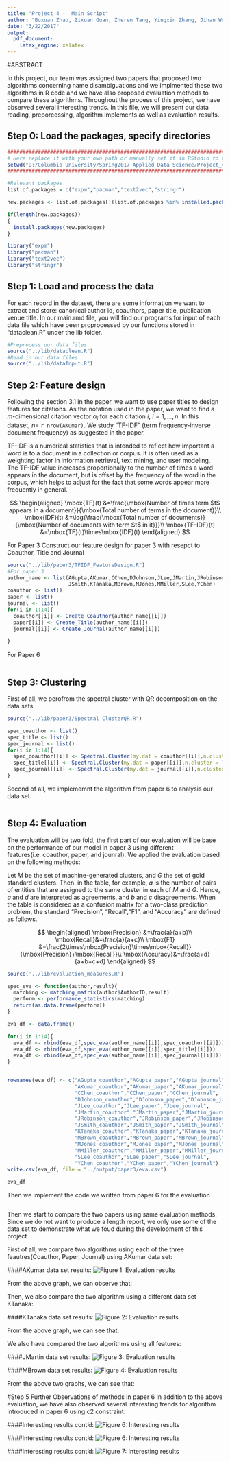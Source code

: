 ```yaml
---
title: "Project 4 -  Main Script"
author: "Boxuan Zhao, Zixuan Guan, Zheren Tang, Yingxin Zhang, Jihan Wei"
date: "3/22/2017"
output: 
  pdf_document: 
    latex_engine: xelatex
---
```

#ABSTRACT

In this project, our team was assigned two papers that proposed two algorithms concerning name disambiguations and we implmented these two algorithms in R code and we have also proposed evaluation methods to compare these algorithms. Throughout the process of this project, we have observed several interesting trends. In this file, we will present our data reading, preporcessing, algorithm implements as well as evaluation results.


## Step 0: Load the packages, specify directories

```r
##########################################################################################################
# Here replace it with your own path or manually set it in RStudio to the lib folder                     #
setwd("D:/Columbia University/Spring2017-Applied Data Science/Project_4_Bz2290/Spr2017-proj4-team13/lib")#
##########################################################################################################

#Relevant packages
list.of.packages = c("expm","pacman","text2vec","stringr")

new.packages <- list.of.packages[!(list.of.packages %in% installed.packages()[,"Package"])]

if(length(new.packages))
{
  install.packages(new.packages)
}

library("expm")
library("pacman")
library("text2vec")
library("stringr")
```

## Step 1: Load and process the data

For each record in the dataset, there are some information we want to extract and store: canonical author id, coauthors, paper title, publication venue title. 
In our main.rmd file, you will find our programs for input of each data file which have been proprocessed by our functions stored in "dataclean.R" under the lib folder.

```r
#Preprocess our data files
source("../lib/dataclean.R")
#Read in our data files
source("../lib/dataInput.R")
```

## Step 2: Feature design

Following the section 3.1 in the paper, we want to use paper titles to design features for citations. As the notation used in the paper, we want to find a $m$-dimensional citation vector $\alpha_i$ for each citation $i$, $i=1,...,n$. In this dataset, $n=$ `r nrow(AKumar)`. We study "TF-IDF" (term frequency-inverse document frequency) as suggested in the paper.

TF-IDF is a numerical statistics that is intended to reflect how important a word is to a document in a collection or corpus. It is often used as a weighting factor in information retrieval, text mining, and user modeling. The TF-IDF value increases proportionally to the number of times a word appears in the document, but is offset by the frequency of the word in the corpus, which helps to adjust for the fact that some words appear more frequently in general.

$$
\begin{aligned}
\mbox{TF}(t) &=\frac{\mbox{Number of times term $t$ appears in a document}}{\mbox{Total number of terms in the document}}\\
\mbox{IDF}(t) &=\log{\frac{\mbox{Total number of documents}}{\mbox{Number of documents with term $t$ in it}}}\\
\mbox{TF-IDF}(t) &=\mbox{TF}(t)\times\mbox{IDF}(t)
\end{aligned}
$$

For Paper 3
Construct our feature design for paper 3 with resepct to Coauthor, Title and Journal

```r
source("../lib/paper3/TFIDF_FeatureDesign.R")
#For paper 3
author_name <- list(AGupta,AKumar,CChen,DJohnson,JLee,JMartin,JRobinson,
                    JSmith,KTanaka,MBrown,MJones,MMiller,SLee,YChen)
coauthor <- list()
paper <- list()
journal <- list()
for(i in 1:14){
  coauthor[[i]] <- Create_Coauthor(author_name[[i]])
  paper[[i]] <- Create_Title(author_name[[i]])
  journal[[i]] <- Create_Journal(author_name[[i]])
  
}
```

For Paper 6
```r

```



## Step 3: Clustering

First of all, we perofrom the spectral cluster with QR decomposition on the data sets
```r
source("../lib/paper3/Spectral ClusterQR.R")

spec_coauthor <- list()
spec_title <- list()
spec_journal <- list()
for(i in 1:14){
  spec_coauthor[[i]] <- Spectral.Cluster(my.dat = coauthor[[i]],n.cluster = length(unique(author_name[[i]]$AuthorID)))
  spec_title[[i]] <- Spectral.Cluster(my.dat = paper[[i]],n.cluster = length(unique(author_name[[i]]$AuthorID)))
  spec_journal[[i]] <- Spectral.Cluster(my.dat = journal[[i]],n.cluster = length(unique(author_name[[i]]$AuthorID)))
}

```

Second of all, we implememnt the algorithm from paper 6 to analysis our data set. 
```r

```

## Step 4: Evaluation

The evaluation will be two fold, the first part of our evaluation will be base on the perfomrance of our model in paper 3 using different features(i.e. coauthor, paper, and jounral). We applied the evaluation based on the following methods:

Let $M$ be the set of machine-generated clusters, and $G$ the set of gold standard clusters. Then. in the table, for example, $a$ is the number of pairs of entities that are assigned to the same cluster in each of $M$ and $G$. Hence, $a$ and $d$ are interpreted as agreements, and $b$ and $c$ disagreements. When the table is considered as a confusion matrix for a two-class prediction problem, the standard "Precision", "Recall","F1", and "Accuracy" are defined as follows.

$$
\begin{aligned}
\mbox{Precision} &=\frac{a}{a+b}\\
\mbox{Recall}&=\frac{a}{a+c}\\
\mbox{F1} &=\frac{2\times\mbox{Precision}\times\mbox{Recall}}{\mbox{Precision}+\mbox{Recall}}\\
\mbox{Accuracy}&=\frac{a+d}{a+b+c+d}
\end{aligned}
$$
```r
source('../lib/evaluation_measures.R')

spec_eva <- function(author,result){
  matching <- matching_matrix(author$AuthorID,result)
  perform <- performance_statistics(matching)
  return(as.data.frame(perform))
}

eva_df <- data.frame()

for(i in 1:14){
  eva_df <- rbind(eva_df,spec_eva(author_name[[i]],spec_coauthor[[i]]))
  eva_df <- rbind(eva_df,spec_eva(author_name[[i]],spec_title[[i]]))
  eva_df <- rbind(eva_df,spec_eva(author_name[[i]],spec_journal[[i]]))
}


rownames(eva_df) <- c("AGupta_coauthor","AGupta_paper","AGupta_journal",
                      "AKumar_coauthor","AKumar_paper","AKumar_journal",
                      "CChen_coauthor","CChen_paper","CChen_journal",
                      "DJohnson_coauthor","DJohnson_paper","DJohnson_journal",
                      "JLee_coauthor","JLee_paper","JLee_journal",
                      "JMartin_coauthor","JMartin_paper","JMartin_journal",
                      "JRobinson_coauthor","JRobinson_paper","JRobinson_journal",
                      "JSmith_coauthor","JSmith_paper","JSmith_journal",
                      "KTanaka_coauthor","KTanaka_paper","KTanaka_journal",
                      "MBrown_coauthor","MBrown_paper","MBrown_journal",
                      "MJones_coauthor","MJones_paper","MJones_journal",
                      "MMiller_coauthor","MMiller_paper","MMiller_journal",
                      "SLee_coauthor","SLee_paper","SLee_journal",
                      "YChen_coauthor","YChen_paper","YChen_journal")
write.csv(eva_df, file = "../output/paper3/eva.csv")
```
```r
eva_df
```
Then we implement the code we written from paper 6 for the evaluation
```r

```


Then we start to compare the two papers using same evaluation methods. Since we do not want to produce a length report, we only use some of the data set to demonstrate what we foud during the development of this project

First of all, we compare two algorithms using each of the three feautres(Coauthor, Paper, Journal) using AKumar data set:

####AKumar data set results:
![Figure 1: Evaluation results](../figs/AKumar_Comparasion3.png)

From the above graph, we can observe that:

Then, we also compare the two algorithm using a different data set KTanaka:

####KTanaka data set results:
![Figure 2: Evaluation results](../figs/KTanaka_Comparasion3.png)

From the above graph, we can see that:

We also have compared the two algorithms using all features:

####JMartin data set results:
![Figure 3: Evaluation results](../figs/JMartin_Comparasion.png)

####MBrown data set results:
![Figure 4: Evaluation results](../figs/MBrown_Comparasion.png)

From the above two graphs, we can see that:

#Step 5 Further Observations of methods in paper 6
In addition to the above evaluation, we have also observed several interesting trends for algorithm introduced in paper 6 using c2 constraint.

####Interesting results cont'd:
![Figure 6: Interesting results](../figs/weight tuning results for paper 6.png)




####Interesting results cont'd:
![Figure 6: Interesting results](../figs/Scaled_vs_Unscaled_X.png)

####Interesting results cont'd:
![Figure 7: Interesting results](../figs/Weigt_0vs1.png)









